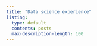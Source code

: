 ```yaml
---
title: "Data science experience"
listing:
  type: default
  contents: posts
  max-description-length: 100
---
```

